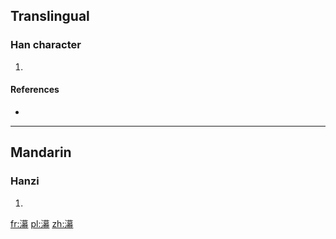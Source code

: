 ==Translingual==

===Han character===
{{Han char|rn=85|rad=水|as=14|sn=17|four=|canj=ETAB}}

# {{defn|Han|sort=水14}}

====References====
* {{Han ref|kx=0655.250|dkj=18485|dj=1065.220|hdz=31766.040|uh=6FD7|ud=28631}}

----

==Mandarin==

===Hanzi===
{{cmn-hanzi|pin=[[mì]] ([[mi4]])|wg=mi<sup>4</sup>}}

# {{defn|lang=cmn|sort=水14}}

[[fr:濗]]
[[pl:濗]]
[[zh:濗]]